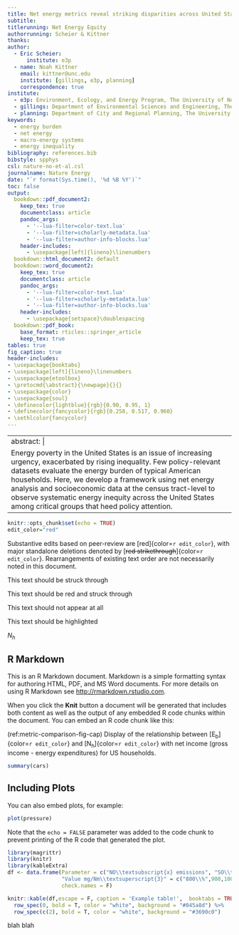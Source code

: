 ```yaml
---
title: Net energy metrics reveal striking disparities across United States household energy burdens
subtitle: 
titlerunning: Net Energy Equity
authorrunning: Scheier & Kittner
thanks:
author:
  - Eric Scheier:
      institute: e3p
  - name: Noah Kittner
    email: kittner@unc.edu
    institute: [gillings, e3p, planning]
    correspondence: true
institute:
  - e3p: Environment, Ecology, and Energy Program, The University of North Carolina at Chapel Hill
  - gillings: Department of Environmental Sciences and Engineering, The University of North Carolina at Chapel Hill
  - planning: Department of City and Regional Planning, The University of North Carolina at Chapel Hill
keywords:
  - energy burden
  - net energy
  - macro-energy systems
  - energy inequality
bibliography: references.bib
bibstyle: spphys
csl: nature-no-et-al.csl
journalname: Nature Energy
date: "`r format(Sys.time(), '%d %B %Y')`"
toc: false
output:
  bookdown::pdf_document2:
    keep_tex: true
    documentclass: article
    pandoc_args:
      - '--lua-filter=color-text.lua'
      - '--lua-filter=scholarly-metadata.lua'
      - '--lua-filter=author-info-blocks.lua'
    header-includes:
      - \usepackage[left]{lineno}\linenumbers
  bookdown::html_document2: default
  bookdown::word_document2:
    keep_tex: true
    documentclass: article
    pandoc_args:
      - '--lua-filter=color-text.lua'
      - '--lua-filter=scholarly-metadata.lua'
      - '--lua-filter=author-info-blocks.lua'
    header-includes:
      - \usepackage{setspace}\doublespacing
  bookdown::pdf_book:
    base_format: rticles::springer_article
    keep_tex: true
tables: true
fig_caption: true
header-includes:
- \usepackage{booktabs}
- \usepackage[left]{lineno}\linenumbers
- \usepackage{etoolbox}
- \pretocmd{\abstract}{\newpage}{}{}
- \usepackage{color}
- \usepackage{soul}
- \definecolor{lightblue}{rgb}{0.90, 0.95, 1}
- \definecolor{fancycolor}{rgb}{0.258, 0.517, 0.960}
- \sethlcolor{fancycolor}
---
```



---
abstract: | 
  Energy poverty in the United States is an issue of increasing urgency, exacerbated by rising inequality. Few policy-relevant datasets evaluate the energy burden of typical American households. Here, we develop a framework using net energy analysis and socioeconomic data at the census tract-level to observe systematic energy inequity across the United States among critical groups that heed policy attention.
---


```r
knitr::opts_chunk$set(echo = TRUE)
edit_color="red"
```

Substantive edits based on peer-review are [red]{color=`r edit_color`}, with major standalone deletions denoted by [~~red strikethrough~~]{color=`r edit_color`}. Rearrangements of existing text order are not necessarily noted in this document.

[This text should be struck through]{strike="show"}

[[This text should be red and struck through]{strike="show"}]{color="red"}

[This text should not appear at all]{strike="hide"}

[This text should be highlighted]{highlight="TRUE"}

*N~h~*

## R Markdown

This is an R Markdown document. Markdown is a simple formatting syntax for authoring HTML, PDF, and MS Word documents. For more details on using R Markdown see <http://rmarkdown.rstudio.com>.

When you click the **Knit** button a document will be generated that includes both content as well as the output of any embedded R code chunks within the document. You can embed an R code chunk like this:

(ref:metric-comparison-fig-cap) Display of the relationship between [E~b~]{color=`r edit_color`} and [N~h~]{color=`r edit_color`} with net income (gross income - energy expenditures) for US households.

```r
summary(cars)
```

## Including Plots

You can also embed plots, for example:

```r
plot(pressure)
```

Note that the `echo = FALSE` parameter was added to the code chunk to prevent printing of the R code that generated the plot.

```r
library(magrittr)
library(knitr)
library(kableExtra)
df <- data.frame(Parameter = c("NO\\textsubscript{x} emissions", "SO\\textsubscript{2} emissions", "CO\\textsubscript{2}     emissions"),
                 "Value mg/Nm\\textsuperscript{3}" = c("800\\%",900,1000),
                 check.names = F)

knitr::kable(df,escape = F, caption = 'Example table!',  booktabs = TRUE, format = "latex") %>% #
  row_spec(0, bold = T, color = "white", background = "#045a8d") %>%
  row_spec(c(2), bold = T, color = "white", background = "#3690c0")
```

blah blah
